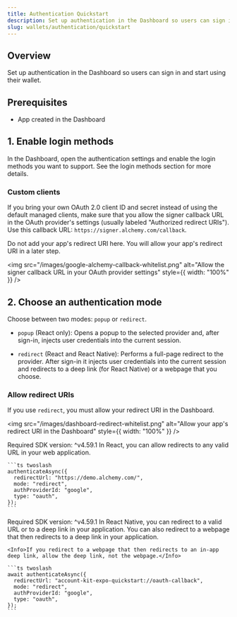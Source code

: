 ```yaml
---
title: Authentication Quickstart
description: Set up authentication in the Dashboard so users can sign in
slug: wallets/authentication/quickstart
---
```


## Overview

Set up authentication in the Dashboard so users can sign in and start using their wallet.

## Prerequisites

- App created in the Dashboard

## 1. Enable login methods

In the Dashboard, open the authentication settings and enable the login methods you want to support. See the login methods section for more details.

### Custom clients

If you bring your own OAuth 2.0 client ID and secret instead of using the default managed clients,
make sure that you allow the signer callback URL in the OAuth provider's settings (usually labeled "Authorized redirect URIs"). Use this callback URL: `https://signer.alchemy.com/callback`.

<Info>
  Do not add your app's redirect URI here. You will allow your app's redirect
  URI in a later step.
</Info>

<img
  src="/images/google-alchemy-callback-whitelist.png"
  alt="Allow the signer callback URL in your OAuth provider settings"
  style={{ width: "100%" }}
/>

## 2. Choose an authentication mode

Choose between two modes: `popup` or `redirect`.

- `popup` (React only): Opens a popup to the selected provider and, after sign-in, injects user credentials into the current session.

- `redirect` (React and React Native): Performs a full-page redirect to the provider. After sign-in it injects user credentials into the current session and redirects to a deep link (for React Native) or a webpage that you choose.

### Allow redirect URIs

If you use `redirect`, you must allow your redirect URI in the Dashboard.

<img
  src="/images/dashboard-redirect-whitelist.png"
  alt="Allow your app's redirect URI in the Dashboard"
  style={{ width: "100%" }}
/>

<Tabs>
  <Tab title="React">
    <Info>Required SDK version: ^v4.59.1</Info>
    In React, you can allow redirects to any valid URL in your web application.

    ```ts twoslash
    authenticateAsync({
      redirectUrl: "https://demo.alchemy.com/",
      mode: "redirect",
      authProviderId: "google",
      type: "oauth",
    });
    ```

  </Tab>
  <Tab title="React Native">
    <Info>Required SDK version: ^v4.59.1</Info>
    In React Native, you can redirect to a valid URL or to a deep link in your application. 
    You can also redirect to a webpage that then redirects to a deep link in your application.

    <Info>If you redirect to a webpage that then redirects to an in-app deep link, allow the deep link, not the webpage.</Info>

    ```ts twoslash
    await authenticateAsync({
      redirectUrl: "account-kit-expo-quickstart://oauth-callback",
      mode: "redirect",
      authProviderId: "google",
      type: "oauth",
    });
    ```

  </Tab>
</Tabs>
